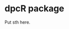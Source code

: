 <!--
%\VignetteEngine{knitr::knitr}
%\VignetteIndexEntry{dpcR - package overview}
-->

# dpcR package

Put sth here.